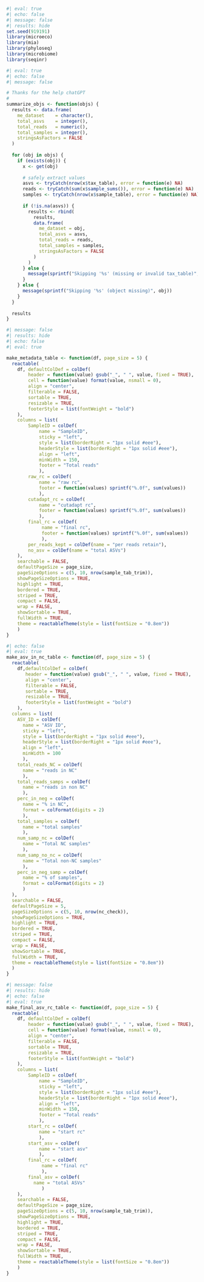 ```r
#| eval: true
#| echo: false
#| message: false
#| results: hide
set.seed(919191)
library(microeco)
library(mia)
library(phyloseq)
library(microbiome)
library(seqinr)
```

```r
#| eval: true
#| echo: false
#| message: false

# Thanks for the help chatGPT
# 
summarize_objs <- function(objs) {
  results <- data.frame(
    me_dataset    = character(),
    total_asvs    = integer(),
    total_reads   = numeric(),
    total_samples = integer(),
    stringsAsFactors = FALSE
  )
  
  for (obj in objs) {
    if (exists(obj)) {
      x <- get(obj)
      
      # safely extract values
      asvs <- tryCatch(nrow(x$tax_table), error = function(e) NA)
      reads <- tryCatch(sum(x$sample_sums()), error = function(e) NA)
      samples <- tryCatch(nrow(x$sample_table), error = function(e) NA)
      
      if (!is.na(asvs)) {
        results <- rbind(
          results,
          data.frame(
            me_dataset = obj,
            total_asvs = asvs,
            total_reads = reads,
            total_samples = samples,
            stringsAsFactors = FALSE
          )
        )
      } else {
        message(sprintf("Skipping '%s' (missing or invalid tax_table)", obj))
      }
    } else {
      message(sprintf("Skipping '%s' (object missing)", obj))
    }
  }
  
  results
}
```

```r
#| message: false
#| results: hide
#| echo: false
#| eval: true

make_metadata_table <- function(df, page_size = 5) {
  reactable(
    df, defaultColDef = colDef(
        header = function(value) gsub("_", " ", value, fixed = TRUE),
        cell = function(value) format(value, nsmall = 0),
        align = "center", 
        filterable = FALSE, 
        sortable = TRUE,
        resizable = TRUE, 
        footerStyle = list(fontWeight = "bold")
    ),
    columns = list(
        SampleID = colDef(
            name = "SampleID", 
            sticky = "left", 
            style = list(borderRight = "1px solid #eee"),
            headerStyle = list(borderRight = "1px solid #eee"),
            align = "left", 
            minWidth = 150, 
            footer = "Total reads"
            ),
        raw_rc = colDef(
            name = "raw rc", 
            footer = function(values) sprintf("%.0f", sum(values))
            ),
        cutadapt_rc = colDef(
            name = "cutadapt rc", 
            footer = function(values) sprintf("%.0f", sum(values))
            ),
        final_rc = colDef(
             name = "final rc", 
             footer = function(values) sprintf("%.0f", sum(values))
             ),
        per_reads_kept = colDef(name = "per reads retain"),
        no_asv = colDef(name = "total ASVs")
    ),
    searchable = FALSE, 
    defaultPageSize = page_size, 
    pageSizeOptions = c(5, 10, nrow(sample_tab_trim)),
    showPageSizeOptions = TRUE, 
    highlight = TRUE, 
    bordered = TRUE,
    striped = TRUE, 
    compact = FALSE, 
    wrap = FALSE, 
    showSortable = TRUE,
    fullWidth = TRUE, 
    theme = reactableTheme(style = list(fontSize = "0.8em"))
    ) 
}
```


```r
#| echo: false
#| eval: true
make_asv_in_nc_table <- function(df, page_size = 5) {
  reactable(
    df,defaultColDef = colDef(
       header = function(value) gsub("_", " ", value, fixed = TRUE),
       align = "center", 
       filterable = FALSE, 
       sortable = TRUE, 
       resizable = TRUE,
       footerStyle = list(fontWeight = "bold")
    ), 
  columns = list(
    ASV_ID = colDef(
      name = "ASV ID", 
      sticky = "left", 
      style = list(borderRight = "1px solid #eee"),
      headerStyle = list(borderRight = "1px solid #eee"), 
      align = "left",
      minWidth = 100
      ),
    total_reads_NC = colDef(
      name = "reads in NC"
      ),
    total_reads_samps = colDef(
      name = "reads in non NC"
      ),
    perc_in_neg = colDef(
      name = "% in NC", 
      format = colFormat(digits = 2)
      ),
    total_samples = colDef(
      name = "total samples"
      ),
    num_samp_nc = colDef(
      name = "Total NC samples"
      ),
    num_samp_no_nc = colDef(
      name = "Total non-NC samples"
      ),
    perc_in_neg_samp = colDef(
      name = "% of samples", 
      format = colFormat(digits = 2)
      )
  ),
  searchable = FALSE, 
  defaultPageSize = 5, 
  pageSizeOptions = c(5, 10, nrow(nc_check)), 
  showPageSizeOptions = TRUE, 
  highlight = TRUE, 
  bordered = TRUE, 
  striped = TRUE, 
  compact = FALSE, 
  wrap = FALSE, 
  showSortable = TRUE, 
  fullWidth = TRUE,
  theme = reactableTheme(style = list(fontSize = "0.8em"))
  ) 
}  
```

```r
#| message: false
#| results: hide
#| echo: false
#| eval: true
make_final_asv_rc_table <- function(df, page_size = 5) {
  reactable(
    df, defaultColDef = colDef(
        header = function(value) gsub("_", " ", value, fixed = TRUE),
        cell = function(value) format(value, nsmall = 0),
        align = "center", 
        filterable = FALSE, 
        sortable = TRUE,
        resizable = TRUE, 
        footerStyle = list(fontWeight = "bold")
    ),
    columns = list(
        SampleID = colDef(
            name = "SampleID", 
            sticky = "left", 
            style = list(borderRight = "1px solid #eee"),
            headerStyle = list(borderRight = "1px solid #eee"),
            align = "left", 
            minWidth = 150, 
            footer = "Total reads"
            ),
        start_rc = colDef(
            name = "start rc"
            ),
        start_asv = colDef(
            name = "start asv"
            ),
        final_rc = colDef(
             name = "final rc"
             ),
        final_asv = colDef(
          name = "total ASVs"
             )
    ),
    searchable = FALSE, 
    defaultPageSize = page_size, 
    pageSizeOptions = c(5, 10, nrow(sample_tab_trim)),
    showPageSizeOptions = TRUE, 
    highlight = TRUE, 
    bordered = TRUE,
    striped = TRUE, 
    compact = FALSE, 
    wrap = FALSE, 
    showSortable = TRUE,
    fullWidth = TRUE, 
    theme = reactableTheme(style = list(fontSize = "0.8em"))
    ) 
}
```
